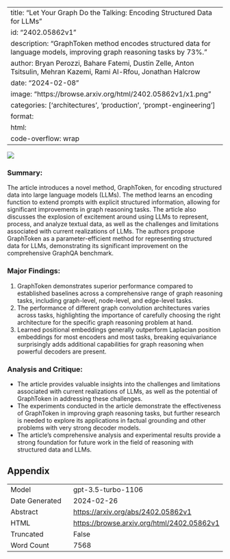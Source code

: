 
---
title: "Let Your Graph Do the Talking: Encoding Structured Data for LLMs"
id: "2402.05862v1"
description: "GraphToken method encodes structured data for language models, improving graph reasoning tasks by 73%."
author: Bryan Perozzi, Bahare Fatemi, Dustin Zelle, Anton Tsitsulin, Mehran Kazemi, Rami Al-Rfou, Jonathan Halcrow
date: "2024-02-08"
image: "https://browse.arxiv.org/html/2402.05862v1/x1.png"
categories: ['architectures', 'production', 'prompt-engineering']
format:
  html:
    code-overflow: wrap
---

![](https://browse.arxiv.org/html/2402.05862v1/x1.png)

### Summary:
The article introduces a novel method, GraphToken, for encoding structured data into large language models (LLMs). The method learns an encoding function to extend prompts with explicit structured information, allowing for significant improvements in graph reasoning tasks. The article also discusses the explosion of excitement around using LLMs to represent, process, and analyze textual data, as well as the challenges and limitations associated with current realizations of LLMs. The authors propose GraphToken as a parameter-efficient method for representing structured data for LLMs, demonstrating its significant improvement on the comprehensive GraphQA benchmark.

### Major Findings:
1. GraphToken demonstrates superior performance compared to established baselines across a comprehensive range of graph reasoning tasks, including graph-level, node-level, and edge-level tasks.
2. The performance of different graph convolution architectures varies across tasks, highlighting the importance of carefully choosing the right architecture for the specific graph reasoning problem at hand.
3. Learned positional embeddings generally outperform Laplacian position embeddings for most encoders and most tasks, breaking equivariance surprisingly adds additional capabilities for graph reasoning when powerful decoders are present.

### Analysis and Critique:
- The article provides valuable insights into the challenges and limitations associated with current realizations of LLMs, as well as the potential of GraphToken in addressing these challenges.
- The experiments conducted in the article demonstrate the effectiveness of GraphToken in improving graph reasoning tasks, but further research is needed to explore its applications in factual grounding and other problems with very strong decoder models.
- The article's comprehensive analysis and experimental results provide a strong foundation for future work in the field of reasoning with structured data and LLMs.

## Appendix

|          |          |
|----------|----------|
| Model     | gpt-3.5-turbo-1106       |
| Date Generated     | 2024-02-26       |
| Abstract | [https://arxiv.org/abs/2402.05862v1](https://arxiv.org/abs/2402.05862v1)        |
| HTML     | [https://browse.arxiv.org/html/2402.05862v1](https://browse.arxiv.org/html/2402.05862v1)       |
| Truncated       | False       |
| Word Count       | 7568       |